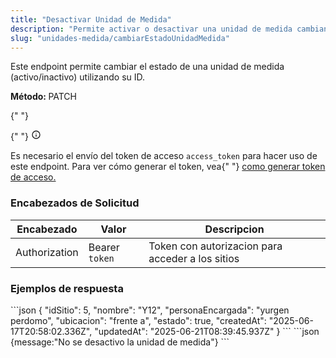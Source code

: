 ```yaml
---
title: "Desactivar Unidad de Medida"
description: "Permite activar o desactivar una unidad de medida cambiando su estado."
slug: "unidades-medida/cambiarEstadoUnidadMedida"
---
```



Este endpoint permite cambiar el estado de una unidad de medida (activo/inactivo) utilizando su ID.

<p>
  <strong>Método: </strong>
  <span class="sl-badge note small astro-avdet4wd">PATCH</span>
</p>

<Tabs>
  <TabItem label="Endpoint">
    <ApiEndpoint url={`${API_BASE_URL}/unidades-medida/state/:idUnidad`} />
  </TabItem>
</Tabs>

<aside aria-label="Nota" class="starlight-aside starlight-aside--note">
  {" "}
  <p class="starlight-aside__title" aria-hidden="true">
    {" "}
    <svg
      aria-hidden="true"
      class="starlight-aside__icon astro-c6vsoqas"
      width="16"
      height="16"
      viewBox="0 0 24 24"
      fill="currentColor"
      style="--sl-icon-size: 1em;"
    >
      <path d="M12 11a1 1 0 0 0-1 1v4a1 1 0 0 0 2 0v-4a1 1 0 0 0-1-1Zm.38-3.92a1 1 0 0 0-.76 0 1 1 0 0 0-.33.21 1.15 1.15 0 0 0-.21.33 1 1 0 0 0 .21 1.09c.097.088.209.16.33.21A1 1 0 0 0 13 8a1.05 1.05 0 0 0-.29-.71 1 1 0 0 0-.33-.21ZM12 2a10 10 0 1 0 0 20 10 10 0 0 0 0-20Zm0 18a8 8 0 1 1 0-16.001A8 8 0 0 1 12 20Z"></path>
          Nota{" "}
    </svg>

  </p>
  Es necesario el envío del token de acceso <code>access_token</code> para hacer
  uso de este endpoint. Para ver cómo generar el token, vea{" "}
  <a href="/usuarios/login">como generar token de acceso.</a>
</aside>

<h3>Encabezados de Solicitud</h3>

| Encabezado    | Valor          | Descripcion                                      |
| ------------- | -------------- | ------------------------------------------------ |
| Authorization | Bearer `token` | Token con autorizacion para acceder a los sitios |

<h3>Ejemplos de respuesta</h3>

<Tabs>
  <TabItem label="Status 200">
  ```json
  {
    "idSitio": 5,
    "nombre": "Y12",
    "personaEncargada": "yurgen perdomo",
    "ubicacion": "frente a",
    "estado": true,
    "createdAt": "2025-06-17T20:58:02.336Z",
    "updatedAt": "2025-06-21T08:39:45.937Z"
  }
  ```
  </TabItem>

  <TabItem label="Status 400">
  ```json
  {message:"No se desactivo la unidad de medida"}
  ```
  </TabItem>
</Tabs>
